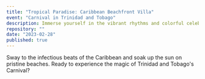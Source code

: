 ```yaml
---
title: "Tropical Paradise: Caribbean Beachfront Villa"
event: "Carnival in Trinidad and Tobago"
description: Immerse yourself in the vibrant rhythms and colorful celebrations of Trinidad and Tobago's Carnival. From lively street parades to pulsating soca music, experience the ultimate Caribbean fiesta.
repository: ""
date: "2023-02-28"
published: true
---
```


Sway to the infectious beats of the Caribbean and soak up the sun on pristine beaches. Ready to experience the magic of Trinidad and Tobago's Carnival?
